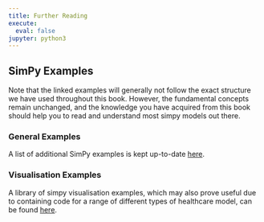 ```yaml
---
title: Further Reading
execute:
  eval: false
jupyter: python3
---
```


## SimPy Examples

:::{.callout-warning}
Note that the linked examples will generally not follow the exact structure we have used throughout this book. However, the fundamental concepts remain unchanged, and the knowledge you have acquired from this book should help you to read and understand most simpy models out there.
:::

### General Examples

A list of additional SimPy examples is kept up-to-date [here](https://github.com/stars/Bergam0t/lists/simpy-examples).

### Visualisation Examples

A library of simpy visualisation examples, which may also prove useful due to containing code for a range of different types of healthcare model, can be found [here](https://github.com/Bergam0t/simpy_visualisation).
